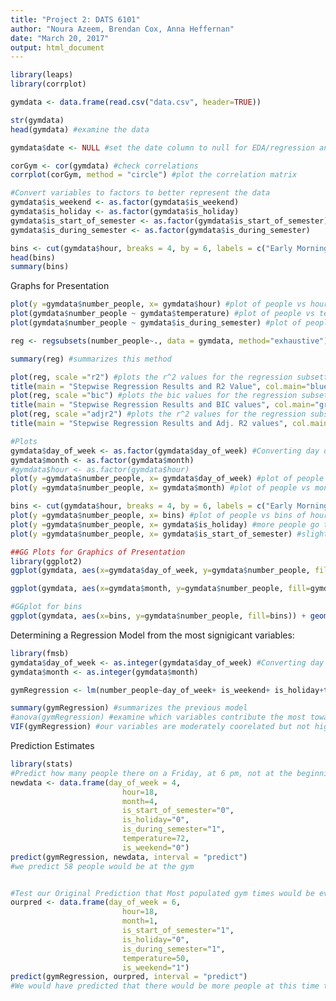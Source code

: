```yaml
---
title: "Project 2: DATS 6101"
author: "Noura Azeem, Brendan Cox, Anna Heffernan"
date: "March 20, 2017"
output: html_document
---
```



```r
library(leaps)
library(corrplot)

gymdata <- data.frame(read.csv("data.csv", header=TRUE)) 

str(gymdata)
head(gymdata) #examine the data

gymdata$date <- NULL #set the date column to null for EDA/regression analysis

corGym <- cor(gymdata) #check correlations
corrplot(corGym, method = "circle") #plot the correlation matrix

#Convert variables to factors to better represent the data
gymdata$is_weekend <- as.factor(gymdata$is_weekend)
gymdata$is_holiday <- as.factor(gymdata$is_holiday)
gymdata$is_start_of_semester <- as.factor(gymdata$is_start_of_semester)
gymdata$is_during_semester <- as.factor(gymdata$is_during_semester)

bins <- cut(gymdata$hour, breaks = 4, by = 6, labels = c("Early Morning", "Morning", "Afternoon", "Night")) #Breaking down times into bins, where midnight-6am is early morning, 6am-noon is morning, noon - 6pm is afternoon, and 6pm-midnight is night.
head(bins)
summary(bins)
```

Graphs for Presentation
```r
plot(y =gymdata$number_people, x= gymdata$hour) #plot of people vs hour
plot(gymdata$number_people ~ gymdata$temperature) #plot of people vs temperature
plot(gymdata$number_people ~ gymdata$is_during_semester) #plot of people vs during the semester

reg <- regsubsets(number_people~., data = gymdata, method="exhaustive") #subsetting to find the best regression model

summary(reg) #summarizes this method

plot(reg, scale ="r2") #plots the r^2 values for the regression subsetting
title(main = "Stepwise Regression Results and R2 Value", col.main="blue")
plot(reg, scale ="bic") #plots the bic values for the regression subsetting, everything is significant
title(main = "Stepwise Regression Results and BIC values", col.main="green")
plot(reg, scale ="adjr2") #plots the r^2 values for the regression subsetting
title(main = "Stepwise Regression Results and Adj. R2 values", col.main="red")

```

```r
#Plots
gymdata$day_of_week <- as.factor(gymdata$day_of_week) #Converting day of week and month to factors to better visualize trends
gymdata$month <- as.factor(gymdata$month)
#gymdata$hour <- as.factor(gymdata$hour)
plot(y =gymdata$number_people, x= gymdata$day_of_week) #plot of people vs day of week
plot(y =gymdata$number_people, x= gymdata$month) #plot of people vs month

bins <- cut(gymdata$hour, breaks = 4, by = 6, labels = c("Early Morning", "Morning", "Afternoon", "Night")) #Breaking down times into bins, where midnight-6am is early morning, 6am-noon is morning, noon - 6pm is afternoon, and 6pm-midnight is night.
plot(y =gymdata$number_people, x= bins) #plot of people vs bins of hours
plot(y =gymdata$number_people, x= gymdata$is_holiday) #more people go to the gym not on a holiday, which makes sense 
plot(y =gymdata$number_people, x= gymdata$is_start_of_semester) #slightly more go to the gym at the beginning of the semster

##GG Plots for Graphics of Presentation
library(ggplot2)
ggplot(gymdata, aes(x=gymdata$day_of_week, y=gymdata$number_people, fill=gymdata$day_of_week)) + geom_boxplot() + scale_x_discrete(name = "Day of Week", labels = c("0" = "Monday", "1" = "Tuesday", "2" = "Wednesday", "3" = "Thursday", "4" = "Friday", "5" = "Saturday", "6" = "Sunday")) + scale_y_continuous(name="Number of People") + ggtitle("Gym Attendance by Day of the Week") #0 is Monday, 6 is sunday

ggplot(gymdata, aes(x=gymdata$month, y=gymdata$number_people, fill=gymdata$month)) + geom_boxplot() + scale_x_discrete(name="Month") + scale_y_continuous(name="Number of People") + ggtitle("Gym Attendance by Month")

#GGplot for bins
ggplot(gymdata, aes(x=bins, y=gymdata$number_people, fill=bins)) + geom_boxplot() + scale_x_discrete(name="Time of Day") + scale_y_continuous(name="Number of People") + ggtitle("Gym Attendance by Parts of the Day")


```


Determining a Regression Model from the most signigicant variables:
```r
library(fmsb)
gymdata$day_of_week <- as.integer(gymdata$day_of_week) #Converting day of week and month back to integer for regression
gymdata$month <- as.integer(gymdata$month)

gymRegression <- lm(number_people~day_of_week+ is_weekend+ is_holiday+temperature+is_start_of_semester+is_during_semester+month+hour, data=gymdata) #inital model uses the model that explains the most variance, all variables contribute to the model

summary(gymRegression) #summarizes the previous model
#anova(gymRegression) #examine which variables contribute the most towards variance
VIF(gymRegression) #our variables are moderately coorelated but not highly correlated. This is something we could examine more in the future.
```

Prediction Estimates
```r
library(stats)
#Predict how many people there on a Friday, at 6 pm, not at the beginning of the semester, not on a holiday, when it is 72 degrees, in April
newdata <- data.frame(day_of_week = 4,
                         hour=18,
                         month=4,
                         is_start_of_semester="0",
                         is_holiday="0",
                         is_during_semester="1", 
                         temperature=72,
                         is_weekend="0")
predict(gymRegression, newdata, interval = "predict")
#we predict 58 people would be at the gym


#Test our Original Prediction that Most populated gym times would be evenings say 6 pm, Sundays, beginnings of semesters, but not on holidays. We'll say Month = 1 for beginning of Spring Semester in January. Temperature = 50 is average for UC Berkely (based on US Climate Data)
ourpred <- data.frame(day_of_week = 6,
                         hour=18,
                         month=1,
                         is_start_of_semester="1",
                         is_holiday="0",
                         is_during_semester="1", 
                         temperature=50,
                         is_weekend="1")
predict(gymRegression, ourpred, interval = "predict")
#We would have predicted that there would be more people at this time than at the previous prediction we made, which means we have to further analysis to see which variable(s) are contributing more to people's attendance at the gym
```


